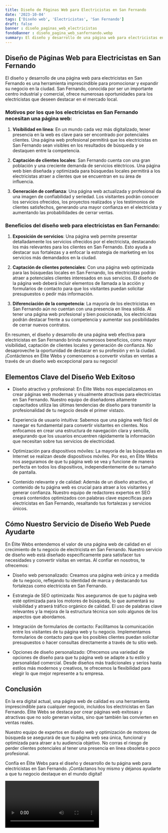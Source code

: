 ```yaml
---
title: Diseño de Páginas Web para Electricistas en San Fernando
date: '2023-10-04'
tags: ['Diseño web', 'Electricistas', 'San Fernando']
draft: false
banner : diseño_paginas_web_electricistas
fondoBanner : diseño_pagina_web_sanfernando.webp
summary: El diseño y desarrollo de una página web para electricistas en San Fernando es una herramienta imprescindible para promocionar y expandir su negocio en la ciudad. San Fernando, conocida por ser un importante centro industrial y comercial, ofrece numerosas oportunidades para los electricistas que deseen destacar en el mercado local.
---
```


## Diseño de Páginas Web para Electricistas en San Fernando

El diseño y desarrollo de una página web para electricistas en San Fernando es una herramienta imprescindible para promocionar y expandir su negocio en la ciudad. San Fernando, conocida por ser un importante centro industrial y comercial, ofrece numerosas oportunidades para los electricistas que deseen destacar en el mercado local.

### Motivos por los que los electricistas en San Fernando necesitan una página web:

1. **Visibilidad en línea**: En un mundo cada vez más digitalizado, tener presencia en la web es clave para ser encontrado por potenciales clientes. Una página web profesional permitirá que los electricistas en San Fernando sean visibles en los resultados de búsqueda y se destaquen entre la competencia.

2. **Captación de clientes locales**: San Fernando cuenta con una gran población y una creciente demanda de servicios eléctricos. Una página web bien diseñada y optimizada para búsquedas locales permitirá a los electricistas atraer a clientes que se encuentran en su área de influencia.

3. **Generación de confianza**: Una página web actualizada y profesional da una imagen de confiabilidad y seriedad. Los visitantes podrán conocer los servicios ofrecidos, los proyectos realizados y los testimonios de clientes satisfechos, generando una mayor confianza en el electricista y aumentando las probabilidades de cerrar ventas.

### Beneficios del diseño web para electricistas en San Fernando:

1. **Exposición de servicios**: Una página web permite presentar detalladamente los servicios ofrecidos por el electricista, destacando los más relevantes para los clientes en San Fernando. Esto ayuda a destacar sus fortalezas y a enfocar la estrategia de marketing en los servicios más demandados en la ciudad.

2. **Captación de clientes potenciales**: Con una página web optimizada para las búsquedas locales en San Fernando, los electricistas podrán atraer a potenciales clientes interesados en sus servicios. El diseño de la página web deberá incluir elementos de llamada a la acción y formularios de contacto para que los visitantes puedan solicitar presupuestos o pedir más información.

3. **Diferenciación de la competencia**: La mayoría de los electricistas en San Fernando aún no cuentan con una presencia en línea sólida. Al tener una página web profesional y bien posicionada, los electricistas podrán destacar frente a su competencia y aumentar sus posibilidades de cerrar nuevos contratos.

En resumen, el diseño y desarrollo de una página web efectiva para electricistas en San Fernando brinda numerosos beneficios, como mayor visibilidad, captación de clientes locales y generación de confianza. No desaproveche la oportunidad de destacar en su profesión y en la ciudad. ¡Contáctenos en Élite Webs y comencemos a convertir visitas en ventas a través de un diseño web excepcional para su negocio!

<GifSeo />

<Cta />

## Elementos Clave del Diseño Web Exitoso

- Diseño atractivo y profesional: En Élite Webs nos especializamos en crear páginas web modernas y visualmente atractivas para electricistas en San Fernando. Nuestro equipo de diseñadores altamente capacitados utiliza las últimas tendencias de diseño para transmitir la profesionalidad de tu negocio desde el primer vistazo.

- Experiencia de usuario intuitiva: Sabemos que una página web fácil de navegar es fundamental para convertir visitantes en clientes. Nos enfocamos en crear una estructura de navegación clara y sencilla, asegurando que los usuarios encuentren rápidamente la información que necesitan sobre tus servicios de electricidad.

- Optimización para dispositivos móviles: La mayoría de las búsquedas en Internet se realizan desde dispositivos móviles. Por eso, en Élite Webs nos aseguramos de que tu página web se vea y funcione de manera perfecta en todos los dispositivos, independientemente de su tamaño de pantalla.

- Contenido relevante y de calidad: Además de un diseño atractivo, el contenido de tu página web es crucial para atraer a los visitantes y generar confianza. Nuestro equipo de redactores expertos en SEO creará contenidos optimizados con palabras clave específicas para electricistas en San Fernando, resaltando tus fortalezas y servicios únicos.

## Cómo Nuestro Servicio de Diseño Web Puede Ayudarte

En Élite Webs entendemos el valor de una página web de calidad en el crecimiento de tu negocio de electricista en San Fernando. Nuestro servicio de diseño web está diseñado específicamente para satisfacer tus necesidades y convertir visitas en ventas. Al confiar en nosotros, te ofrecemos:

- Diseño web personalizado: Creamos una página web única y a medida de tu negocio, reflejando tu identidad de marca y destacando tus fortalezas como electricista en San Fernando.

- Estrategia de SEO optimizada: Nos aseguramos de que tu página web esté optimizada para los motores de búsqueda, lo que aumentará su visibilidad y atraerá tráfico orgánico de calidad. El uso de palabras clave relevantes y la mejora de la estructura técnica son solo algunos de los aspectos que abordamos.

- Integración de formularios de contacto: Facilitamos la comunicación entre los visitantes de tu página web y tu negocio. Implementamos formularios de contacto para que los posibles clientes puedan solicitar presupuestos o hacer consultas directamente a través de tu sitio web.

- Opciones de diseño personalizado: Ofrecemos una variedad de opciones de diseño para que tu página web se adapte a tu estilo y personalidad comercial. Desde diseños más tradicionales y serios hasta estilos más modernos y creativos, te ofrecemos la flexibilidad para elegir lo que mejor represente a tu empresa.

## Conclusión

En la era digital actual, una página web de calidad es una herramienta imprescindible para cualquier negocio, incluidos los electricistas en San Fernando. Élite Webs se destaca por crear páginas web exitosas y atractivas que no solo generan visitas, sino que también las convierten en ventas reales.

Nuestro equipo de expertos en diseño web y optimización de motores de búsqueda se asegurará de que tu página web sea única, funcional y optimizada para atraer a tu audiencia objetivo. No corras el riesgo de perder clientes potenciales al tener una presencia en línea obsoleta o poco profesional.

Confía en Élite Webs para el diseño y desarrollo de tu página web para electricistas en San Fernando. ¡Contáctanos hoy mismo y déjanos ayudarte a que tu negocio destaque en el mundo digital!

<Video />

<CtaBot job='Electricistas' city='San Fernando'/>

<Gmaps query='San Fernando+españa+maps' />